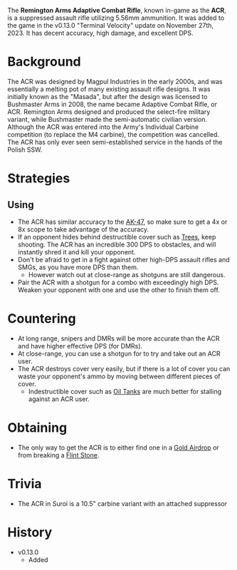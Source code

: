 The **Remington Arms Adaptive Combat Rifle**, known in-game as the **ACR**, is a suppressed assault rifle utilizing 5.56mm ammunition. It was added to the game in the v0.13.0 "Terminal Velocity" update on November 27th, 2023. It has decent accuracy, high damage, and excellent DPS.

# Background
The ACR was designed by Magpul Industries in the early 2000s, and was essentially a melting pot of many existing assault rifle designs. It was initially known as the "Masada", but after the design was licensed to Bushmaster Arms in 2008, the name became Adaptive Combat Rifle, or ACR. Remington Arms designed and produced the select-fire military variant, while Bushmaster made the semi-automatic civilian version. Although the ACR was entered into the Army's Individual Carbine competition (to replace the M4 carbine), the competition was cancelled. The ACR has only ever seen semi-established service in the hands of the Polish SSW.

# Strategies
## Using
- The ACR has similar accuracy to the [AK-47](/weapons/guns/ak47), so make sure to get a 4x or 8x scope to take advantage of the accuracy.
- If an opponent hides behind destructible cover such as [Trees](/obstacles/tree), keep shooting. The ACR has an incredible 300 DPS to obstacles, and will instantly shred it and kill your opponent.
- Don't be afraid to get in a fight against other high-DPS assault rifles and SMGs, as you have more DPS than them.
    - However watch out at close-range as shotguns are still dangerous.
- Pair the ACR with a shotgun for a combo with exceedingly high DPS. Weaken your opponent with one and use the other to finish them off.

# Countering
- At long range, snipers and DMRs will be more accurate than the ACR and have higher effective DPS (for DMRs).
- At close-range, you can use a shotgun for to try and take out an ACR user.
- The ACR destroys cover very easily, but if there is a lot of cover you can waste your opponent's ammo by moving between different pieces of cover.
    - Indestructible cover such as [Oil Tanks](/obstacles/rock) are much better for stalling against an ACR user.

# Obtaining
- The only way to get the ACR is to either find one in a [Gold Airdrop](/obstacles/gold_airdrop_crate) or from breaking a [Flint Stone](/obstacles/flint_stone).

# Trivia
- The ACR in Suroi is a 10.5" carbine variant with an attached suppressor

# History
- v0.13.0
    - Added